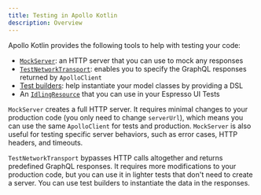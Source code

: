 ```yaml
---
title: Testing in Apollo Kotlin
description: Overview
---
```


Apollo Kotlin provides the following tools to help with testing your code:

- [`MockServer`](./mocking-http-responses): an HTTP server that you can use to mock any responses
- [`TestNetworkTransport`](./mocking-graphql-responses): enables you to specify the GraphQL responses returned
  by `ApolloClient`
- [Test builders](./test-builders): help instantiate your model classes by providing a DSL
- An [`IdlingResource`](./ui-tests) that you can use in your Espresso UI Tests

`MockServer` creates a full HTTP server. It requires minimal changes to your production code (you only need to change `serverUrl`), which means you can use the same `ApolloClient` for tests and production. `MockServer` is also useful for testing specific server behaviors, such as error cases, HTTP headers, and timeouts.

`TestNetworkTransport` bypasses HTTP calls altogether and returns predefined GraphQL responses. It requires more modifications to your production code, but you can use it in lighter tests that don't need to create a server. You can use test builders to instantiate the data in the responses.
